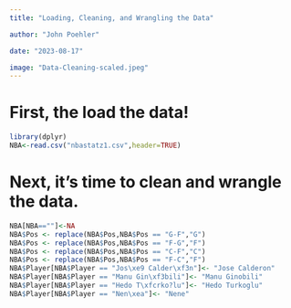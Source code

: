 ```yaml
---
title: "Loading, Cleaning, and Wrangling the Data"

author: "John Poehler"

date: "2023-08-17"

image: "Data-Cleaning-scaled.jpeg"
---
```


# **First, the load the data!**

```r
library(dplyr)
NBA<-read.csv("nbastatz1.csv",header=TRUE)

```

# **Next, it's time to clean and wrangle the data.**

```r
NBA[NBA==""]<-NA
NBA$Pos <- replace(NBA$Pos,NBA$Pos == "G-F","G")
NBA$Pos <- replace(NBA$Pos,NBA$Pos == "F-G","F")
NBA$Pos <- replace(NBA$Pos,NBA$Pos == "C-F","C")
NBA$Pos <- replace(NBA$Pos,NBA$Pos == "F-C","F")
NBA$Player[NBA$Player == "Jos\xe9 Calder\xf3n"]<- "Jose Calderon"
NBA$Player[NBA$Player == "Manu Gin\xf3bili"]<- "Manu Ginobili"
NBA$Player[NBA$Player == "Hedo T\xfcrko?lu"]<- "Hedo Turkoglu"
NBA$Player[NBA$Player == "Nen\xea"]<- "Nene"

```
